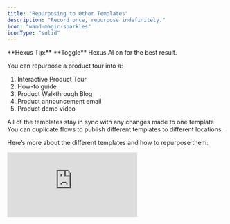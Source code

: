 ```yaml
---
title: "Repurposing to Other Templates"
description: "Record once, repurpose indefinitely."
icon: "wand-magic-sparkles"
iconType: "solid"
---
```


<Tip>
  **Hexus Tip:** **Toggle** Hexus AI on for the best result.
</Tip>

You can repurpose a product tour into a:

1. Interactive Product Tour
2. How-to guide
3. Product Walkthrough Blog
4. Product announcement email
5. Product demo video

All of the templates stay in sync with any changes made to one template. You can duplicate flows to publish different templates to different locations.

Here’s more about the different templates and how to repurpose them:

<div style={{ position:"relative",width:"100%",paddingTop:"54.5%" }}>
<iframe src="https://app.usehexus.com/embed/Switch_Templates __0d505749-b48b-4534-b5c6-fe4d4a91833a" title="Repurposing to other templates in Hexus" frameborder="0" allow="accelerometer; autoplay; clipboard-write; encrypted-media; gyroscope; picture-in-picture" allowfullscreen style={{ position:"absolute",top:0,left:0,width:"100%",height:"100%" }} />

</div>